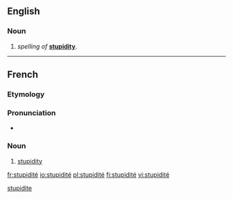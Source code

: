 ==English==

===Noun===
{{en-noun|?}}

# {{rare}} {{rfv-sense|lang=en}} ''{{l|en|Frenchified}} spelling of'' '''[[stupidity]]'''.

[[Category:English terms spelled with É|stupidite]]
----

==French==

===Etymology===
{{etyl|la|fr}} {{term|stupiditas|lang=la}}

===Pronunciation===
* {{IPA|/sty.pi.di.te/|lang=fr}}

===Noun===
{{fr-noun|f}}

# [[stupidity]]

[[fr:stupidité]]
[[io:stupidité]]
[[pl:stupidité]]
[[fi:stupidité]]
[[vi:stupidité]]